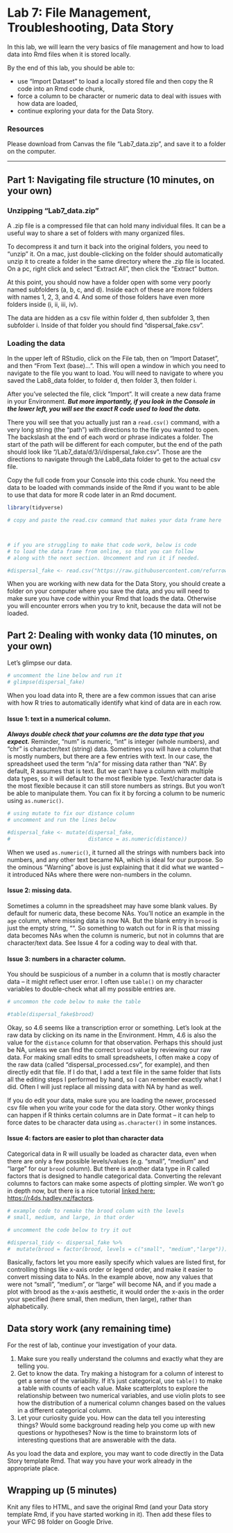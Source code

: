 # Lab 7: File Management, Troubleshooting, Data Story

In this lab, we will learn the very basics of file management and 
how to load data into Rmd files when it is stored locally.

By the end of this lab, you should be able to:

-   use "Import Dataset" to load a locally stored file and then copy
the R code into an Rmd code chunk,
-   force a column to be character or numeric data to deal with issues with
how data are loaded,
-   continue exploring your data for the Data Story.

### Resources

Please download from Canvas the file "Lab7_data.zip", and save it to a folder 
on the computer. 


--------------------------------------------------------------------------------

## Part 1: Navigating file structure (10 minutes, on your own)

### Unzipping "Lab7_data.zip"

A .zip file is a compressed file that can hold many individual files. It
can be a useful way to share a set of folders with many organized files. 

To decompress it and turn it back into the original folders, you need to
"unzip" it. On a mac, just double-clicking on the folder should automatically 
unzip it to create a folder in the same directory where the .zip file is 
located. On a pc, right click and select "Extract All", then click the
"Extract" button.

At this point, you should now have a folder open with some very poorly named
subfolders (a, b, c, and d). Inside each of these are more folders with
names 1, 2, 3, and 4. And some of those folders have even more folders inside
(i, ii, iii, iv). 

The data are hidden as a csv file within folder d, then subfolder 3, then
subfolder i. Inside of that folder you should find "dispersal_fake.csv". 

### Loading the data

In the upper left of RStudio, click on the File tab, then on "Import Dataset", 
and then "From Text (base)...". This will open a window in which you need
to navigate to the file you want to load. You will need to navigate to 
where you saved the Lab8_data folder, to folder d, then folder 3, then
folder i.  

After you've selected the file, click "Import". It will create
a new data frame in your Environment. ***But more importantly, if you look***
***in the Console in the lower left, you will see the exact R code used to***
***load the data.***

There you will see that you actually just ran a `read.csv()` command, with
a very long string (the "path") with directions to the file you wanted to open.
The backslash at the end of each word or phrase indicates a folder. The start 
of the path will be different for each computer, but the end of the path should
look like "/Lab7_data/d/3/i/dispersal_fake.csv". Those are the directions to
navigate through the Lab8_data folder to get to the actual csv file.

Copy the full code from your Console into this code chunk. You need the data
to be loaded with commands inside of the Rmd if you want to be able to
use that data for more R code later in an Rmd document.

```r

library(tidyverse)

# copy and paste the read.csv command that makes your data frame here



# if you are struggling to make that code work, below is code
# to load the data frame from online, so that you can follow
# along with the next section. Uncomment and run it if needed.

#dispersal_fake <- read.csv("https://raw.githubusercontent.com/refurrow/WFC70/main/dispersal_fake.csv")
```

When you are working with new data for the Data Story, you should create
a folder on your computer where you save the data, and you will need to make
sure you have code within your Rmd that loads the data. Otherwise you will
encounter errors when you try to knit, because the data will not be loaded. 


## Part 2: Dealing with wonky data (10 minutes, on your own)

Let's glimpse our data.

```r
# uncomment the line below and run it
# glimpse(dispersal_fake)
```

When you load data into R, there are a few common issues that can arise
with how R tries to automatically identify what kind of data are in each row.

#### Issue 1: text in a numerical column. 

***Always double check that your columns are the data type that you expect.***
Reminder, "num" is numeric, "int" is integer (whole numbers), and "chr" is
character/text (string) data. Sometimes you will have a column that
is mostly numbers, but there are a few entries with text. In our case, the 
spreadsheet used the term "n/a" for missing data rather than "NA". By default,
R assumes that is text. But we can't have a column with multiple data types,
so it will default to the most flexible type. Text/character data is the 
most flexible because it can still store numbers as strings. But you won't 
be able to manipulate them.  You can fix it by forcing a column to be
numeric using `as.numeric()`.

```r
# using mutate to fix our distance column
# uncomment and run the lines below

#dispersal_fake <- mutate(dispersal_fake, 
#                         distance = as.numeric(distance))

```

When we used `as.numeric()`, it turned all the strings with numbers
back into numbers, and any other text became NA, which is ideal for our purpose.
So the ominous "Warning" above is just explaining that it did what we wanted --
it introduced NAs where there were non-numbers in the column.

#### Issue 2: missing data.

Sometimes a column in the spreadsheet may have some blank values. By default
for numeric data, these become NAs. You'll notice an example in the 
`age` column, where missing data is now NA. But the blank entry in `brood` is 
just the empty string, "".  So something to watch out for in R is that missing 
data becomes NAs when the column is numeric, but not in columns that are 
character/text data. See Issue 4 for a coding way to deal with that.


#### Issue 3: numbers in a character column.

You should be suspicious of a number in a column that is mostly 
character data -- it might reflect user error. I often
use `table()` on my character variables to double-check what all my 
possible entries are.

```r
# uncommon the code below to make the table 

#table(dispersal_fake$brood)
```
Okay, so 4.6 seems like a transcription error or something. Let's look
at the raw data by clicking on its name in the Environment. Hmm, 4.6 is
also the value for the `distance` column for that observation.  Perhaps
this should just be NA, unless we can find the correct `brood` value by 
reviewing our raw data. For making small edits to small spreadsheets, I often 
make a copy of the raw data (called "dispersal_processed.csv", for example), 
and then directly edit that file. If I do that, I add a text file in the same
folder that lists all the editing steps I performed by hand, so I can remember
exactly what I did. Often I will just replace all missing data with NA
by hand as well.

If you do edit your data, make sure you are loading the
newer, processed csv file when you write your code for the data story. Other 
wonky things can happen if R thinks certain columns are in Date format -- it 
can help to force dates to be character data using `as.character()` in some
instances.



#### Issue 4: factors are easier to plot than character data

Categorical data in R will usually be loaded as character data, even when
there are only a few possible levels/values (e.g. "small", "medium" and
"large" for our `brood` column). But there is another data type in R called
factors that is designed to handle categorical data. Converting the relevant
columns to factors can make some aspects of plotting simpler. We won't 
go in depth now, but there is a nice tutorial [linked here: https://r4ds.hadley.nz/factors](https://r4ds.hadley.nz/factors).

```r
# example code to remake the brood column with the levels
# small, medium, and large, in that order

# uncomment the code below to try it out

#dispersal_tidy <- dispersal_fake %>% 
#  mutate(brood = factor(brood, levels = c("small", "medium","large")))

```

Basically, factors let you more easily specify which values are listed first,
for controlling things like x-axis order or legend order, and make it easier
to convert missing data to NAs. In the example above, now any values that
were not "small", "medium", or "large" will become NA, and if you made a 
plot with brood as the x-axis aesthetic, it would order the x-axis in the
order your specified (here small, then medium, then large), rather
than alphabetically.


## Data story work (any remaining time)

For the rest of lab, continue your investigation of your data.

1. Make sure you really understand the columns and exactly what they are 
telling you.
2. Get to know the data. Try making a histogram for a column of interest to 
get a sense of the variability. If it's just categorical, use `table()` to
make a table with counts of each value.  Make scatterplots to explore the 
relationship between two numerical variables, and use violin plots to see
how the distribution of a numerical column changes based on the values in
a different categorical column. 
3. Let your curiosity guide you. How can the data tell you interesting things?
Would some background reading help you come up with new questions or 
hypotheses? Now is the time to brainstorm lots of interesting questions
that are answerable with the data.


As you load the data and explore, you may want to code directly in the Data Story 
template Rmd. That way you have your work already in the appropriate place.



## Wrapping up (5 minutes)

Knit any files to HTML, and save the original Rmd (and your Data story template
Rmd, if you have started working in it). Then add these files to your WFC 98
folder on Google Drive.

